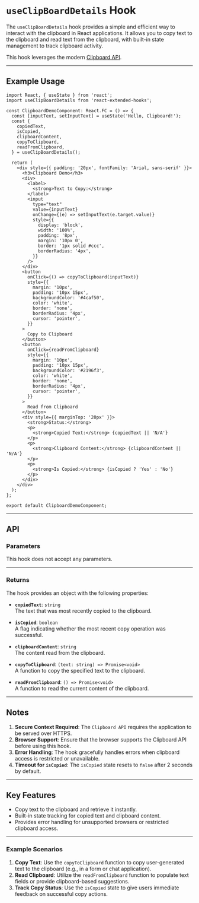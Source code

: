 
<Meta title="Hooks/useClipBoardDetails" component={useClipBoardDetails} />

# `useClipBoardDetails` Hook

The `useClipBoardDetails` hook provides a simple and efficient way to interact with the clipboard in React applications. It allows you to copy text to the clipboard and read text from the clipboard, with built-in state management to track clipboard activity.

This hook leverages the modern [Clipboard API](https://developer.mozilla.org/en-US/docs/Web/API/Clipboard_API).

---

## Example Usage

```tsx
import React, { useState } from 'react';
import useClipBoardDetails from 'react-extended-hooks';

const ClipboardDemoComponent: React.FC = () => {
  const [inputText, setInputText] = useState('Hello, Clipboard!');
  const {
    copiedText,
    isCopied,
    clipboardContent,
    copyToClipboard,
    readFromClipboard,
  } = useClipBoardDetails();

  return (
    <div style={{ padding: '20px', fontFamily: 'Arial, sans-serif' }}>
      <h3>Clipboard Demo</h3>
      <div>
        <label>
          <strong>Text to Copy:</strong>
        </label>
        <input
          type="text"
          value={inputText}
          onChange={(e) => setInputText(e.target.value)}
          style={{
            display: 'block',
            width: '100%',
            padding: '8px',
            margin: '10px 0',
            border: '1px solid #ccc',
            borderRadius: '4px',
          }}
        />
      </div>
      <button
        onClick={() => copyToClipboard(inputText)}
        style={{
          margin: '10px',
          padding: '10px 15px',
          backgroundColor: '#4caf50',
          color: 'white',
          border: 'none',
          borderRadius: '4px',
          cursor: 'pointer',
        }}
      >
        Copy to Clipboard
      </button>
      <button
        onClick={readFromClipboard}
        style={{
          margin: '10px',
          padding: '10px 15px',
          backgroundColor: '#2196f3',
          color: 'white',
          border: 'none',
          borderRadius: '4px',
          cursor: 'pointer',
        }}
      >
        Read from Clipboard
      </button>
      <div style={{ marginTop: '20px' }}>
        <strong>Status:</strong>
        <p>
          <strong>Copied Text:</strong> {copiedText || 'N/A'}
        </p>
        <p>
          <strong>Clipboard Content:</strong> {clipboardContent || 'N/A'}
        </p>
        <p>
          <strong>Is Copied:</strong> {isCopied ? 'Yes' : 'No'}
        </p>
      </div>
    </div>
  );
};

export default ClipboardDemoComponent;
```

---

## API

### Parameters

This hook does not accept any parameters.

---

### Returns

The hook provides an object with the following properties:

- **`copiedText`**: `string`  
  The text that was most recently copied to the clipboard.

- **`isCopied`**: `boolean`  
  A flag indicating whether the most recent copy operation was successful.

- **`clipboardContent`**: `string`  
  The content read from the clipboard.

- **`copyToClipboard`**: `(text: string) => Promise<void>`  
  A function to copy the specified text to the clipboard.

- **`readFromClipboard`**: `() => Promise<void>`  
  A function to read the current content of the clipboard.

---

## Notes

1. **Secure Context Required**: The `Clipboard API` requires the application to be served over HTTPS.
2. **Browser Support**: Ensure that the browser supports the Clipboard API before using this hook.
3. **Error Handling**: The hook gracefully handles errors when clipboard access is restricted or unavailable.
4. **Timeout for `isCopied`**: The `isCopied` state resets to `false` after 2 seconds by default.

---

## Key Features

- Copy text to the clipboard and retrieve it instantly.
- Built-in state tracking for copied text and clipboard content.
- Provides error handling for unsupported browsers or restricted clipboard access.

---

### Example Scenarios

1. **Copy Text**: Use the `copyToClipboard` function to copy user-generated text to the clipboard (e.g., in a form or chat application).
2. **Read Clipboard**: Utilize the `readFromClipboard` function to populate text fields or provide clipboard-based suggestions.
3. **Track Copy Status**: Use the `isCopied` state to give users immediate feedback on successful copy actions.
